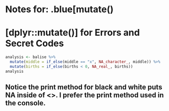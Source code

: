 # Notes for: .blue[mutate()
# [dplyr::mutate()] for Errors and Secret Codes
```r
analysis <- balise %>% 
  mutate(middle = if_else(middle == "x", NA_character_, middle)) %>% 
  mutate(births = if_else(births < 0, NA_real_, births))
analysis
```
Notice the print method for black and white puts NA inside of <>.  I prefer the print method used in the console.
---